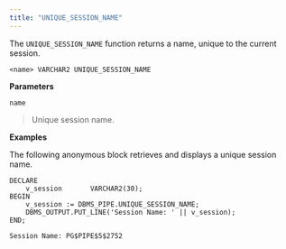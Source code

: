 ```yaml
---
title: "UNIQUE_SESSION_NAME"
---
```


The `UNIQUE_SESSION_NAME` function returns a name, unique to the current session.

```
<name> VARCHAR2 UNIQUE_SESSION_NAME
```

**Parameters**

`name`

> Unique session name.

**Examples**

The following anonymous block retrieves and displays a unique session name.

```
DECLARE
    v_session       VARCHAR2(30);
BEGIN
    v_session := DBMS_PIPE.UNIQUE_SESSION_NAME;
    DBMS_OUTPUT.PUT_LINE('Session Name: ' || v_session);
END;

Session Name: PG$PIPE$5$2752
```
